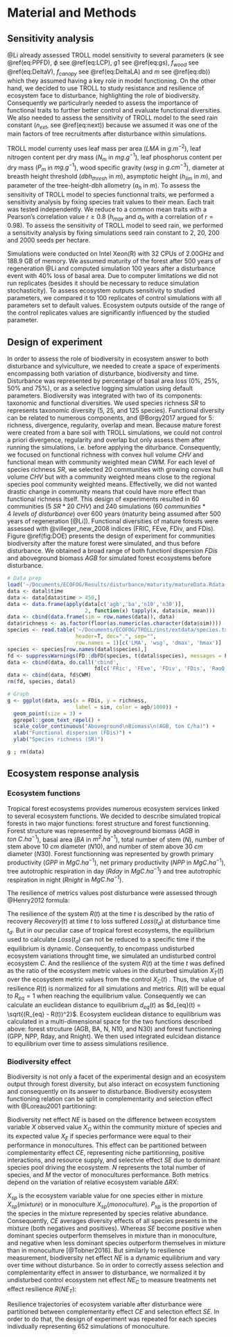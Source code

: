 # Material and Methods

## Sensitivity analysis

@Li already assessed TROLL model sensitivity to several parameters ($k$ see \@ref(eq:PPFD), $\phi$ see \@ref(eq:LCP), $g1$ see \@ref(eq:gs), $f_{wood}$ see \@ref(eq:DeltaV), $f_{canopy}$ see \@ref(eq:DeltaLA) and $m$ see \@ref(eq:db)) which they assumed having a key role in model functioning. On the other hand, we decided to use TROLL to study resistance and resilience of ecosystem face to disturbance, highlighting the role of biodiversity. Consequently we particulrarly needed to assess the importance of functional traits to further better control and evaluate functional diversities. We also needed to assess the sensitivity of TROLL model to the seed rain constant ($n_{ext}$, see \@ref(eq:next)) because we assumed it was one of the main factors of tree recruitments after disturbance within simulations.

TROLL model currenty uses leaf mass per area ($LMA$ in $g.m^{-2}$), leaf nitrogen content per dry mass ($N_m$ in $mg.g^{-1}$), leaf phosphorus content per dry mass ($P_m$ in $mg.g^{-1}$), wood specific gravity ($wsg$ in $g.cm^{-3}$), diameter at breasth height threshold ($dbh_{thresh}$ in $m$), asymptotic height ($h_{lim}$ in $m$), and parameter of the tree-height-dbh allometry ($a_h$ in $m$). To assess the sensitivity of TROLL model to species functionnal traits, we performed a sensitivity analysis by fixing species trait values to their mean. Each trait was tested independently. We reduce to a common mean traits with a Pearson's correlation value $r \geq 0.8$ ($h_{max}$ and $a_h$ with a correlation of $r=0.98$). To assess the sensitivity of TROLL model to seed rain, we performed a sensitivity analysis by fixing simulations seed rain constant to 2, 20, 200 and 2000 seeds per hectare.

Simulations were conducted on Intel Xeon(R) with 32 CPUs of 2.00GHz and 188.9 GB of memory. We assumed maturity of the forest after 500 years of regeneration @Li and computed simulation 100 years after a disturbance event with 40% loss of basal area. Due to computer limitations we did not run replicates (besides it should be necessary to reduce simulation stochasticity). To assess ecosystem outputs sensitivity to studied parameters, we compared it to 100 replicates of control simulations with all parameters set to default values. Ecosystem outputs outside of the range of the control replicates values are significantly influenced by the studied parameter.

## Design of experiment

In order to assess the role of biodiversity in ecosystem answer to both disturbance and sylviculture, we needed to create a space of experiments encompassing both variation of disturbance, biodiversity and time. Disturbance was represented by percentage of basal area loss (0%, 25%, 50% and 75%), or as a selective logging simulation using default parameters. Biodiversity was integrated with two of its components: taxonomic and functional diversities. We used species richness $SR$ to represents taxonomic diversity (5, 25, and 125 species). Functional diversity can be related to numerous components, and @Borgy2017 argued for 5: richness, divergence, regularity, overlap and mean. Because mature forest were created from a bare soil with TROLL simulations, we could not control a priori divergence, regularity and overlap but only assess them after running the simulations, i.e. before applying the diturbance. Consequently, we focused on functional richness with convex hull volume $CHV$ and functional mean with community weighted mean $CWM$. For each level of species richness $SR$, we selected 20 communities with growing convex hull volume $CHV$ but with a community weighted means close to the regional species pool community weighted means. Effectivelly, we did not wanted drastic change in community means that could have more effect than functional richness itself. This design of experiments resulted in 60 communities ($5~SR*20~CHV$) and 240 simulations ($60 ~communities*4~levels~of~disturbance$) over 600 years (maturity being assumed after 500 years of regeneration [@Li]). Functional diversities of mature forests were assessed with @villeger_new_2008 indices (FRIC, FEve, FDiv, and FDis). Figure \@ref(fig:DOE) presents the design of experiment for communities biodiversity after the mature forest were simulated, and thus before disturbance. We obtained a broad range of both functionl dispersion $FDis$ and aboveground biomass $AGB$ for simulated forest ecosystems before disturbance.

```r
# Data prep
load('~/Documents/ECOFOG/Results/disturbance/maturity/matureData.Rdata')
data <- datal$time
data <- data[data$time > 450,]
data <- data.frame(apply(data[c('agb','ba','n10','n30')],
                         2, function(x) tapply(x, data$sim, mean)))
data <- cbind(data.frame(sim = row.names(data)), data)
data$richness <- as.factor(floor(as.numeric(as.character(data$sim))))
species <- read.table('~/Documents/ECOFOG/TROLL/inst/extdata/species.txt',
                      header=T, dec=".", sep="",
                      row.names = 1)[c('LMA', 'wsg', 'dmax', 'hmax')]
species <- species[row.names(datal$species),]
fd <- suppressWarnings(FD::dbFD(species, t(datal$species), messages = F))
data <- cbind(data, do.call('cbind',
                            fd[c('FRic', 'FEve', 'FDiv', 'FDis', 'RaoQ')]))
data <- cbind(data, fd$CWM)
rm(fd, species, datal)

# Graph
g <- ggplot(data, aes(x = FDis, y = richness, 
                      label = sim, color = agb/1000)) + 
  geom_point(size = 3) + 
  ggrepel::geom_text_repel() +
  scale_color_continuous("Aboveground\nBiomass\n(AGB, ton C/ha)") +
  xlab("Functional dispersion (FDis)") +
  ylab("Species richness (SR)")

g ; rm(data)
```

## Ecosystem response analysis

### Ecosystem functions

Tropical forest ecosystems provides numerous ecosystem services linked to several ecosystem functions. We decided to describe simulated tropical forests in two major functions: forest structure and forest functionning. Forest structure was represented by aboveground biomass ($AGB$ in $ton~C.ha^{-1}$), basal area ($BA$ in $m^2.ha^{-1}$), total number of stem ($N$), number of stem above $10~cm$ diameter ($N10$), and number of stem above $30~cm$ diameter ($N30$). Forest functionning was represented by growth primary productivity ($GPP$ in $MgC.ha^{-1}$), net primary productivity ($NPP$ in $MgC.ha^{-1}$), tree autotrophic respiration in day ($Rday$ in $MgC.ha^{-1}$) and tree autotrophic respiration in night ($Rnight$ in $MgC.ha^{-1}$).

The resilience of metrics values post disturbance were assessed through @Henry2012 formula:

\begin{equation}
  R\left(t\right)=\frac{Recovery\left(t\right)}{Loss\left(t_d\right)} \approx \frac{X_T(t)}{X_C(t)}
  (\#eq:Resilience)
\end{equation}

The resilience of the system $R(t)$ at the time $t$ is described by the ratio of recovery $Recovery(t)$ at time $t$ to loss suffered $Loss(t_d)$ at disturbance time $t_d$. But in our peculiar case of tropical forest ecosystems, the equilibrium used to calculate $Loss(t_d)$ can not be reduced to a specific time if the equilibrium is dynamic. Consequently, to encompass undisturbed ecosystem variations throught time, we simulated an undisturbed control ecosystem $C$. And the resilience of the system $R(t)$ at the time $t$ was defined as the ratio of the ecosystem metric values in the disturbed simulation $X_T(t)$ over the ecosystem metric values from the control $X_C(t)$ . Thus, the value of resilience $R(t)$ is normalized for all simulations and metrics. $R(t)$  will be equal to $R_{eq} = 1$ when reaching the equilibrium value. Consequently we can calculate an euclidean distance to equilibrium $d_{eq}(t)$ as $d_{eq}(t) = \sqrt{(R_{eq} - R(t))^2}$. Ecosystem euclidean distance to equilibrium was calculated in a multi-dimensional space for the two functions described above: forest strcuture (AGB, BA, N, N10, and N30) and forest functionning (GPP, NPP, Rday, and Rnight). We then used integrated eulcidean distance to equilibrium over time to assess simulations resilience.

### Biodiversity effect

Biodiversity is not only a facet of the experimental design and an ecosystem output through forest diversity, but also interact on ecosystem functioning and consequently on its answer to disturbance. Biodiversity ecosystem functioning relation can be split in complementarity and selection effect with @Loreau2001 partitioning:

\begin{equation}
  \begin{array}{c}
    NE = X_O - X_E = CE + SE \\
    CE = N* \overline{\Delta RX} \overline{M}\\
    SE = N*cov(\Delta RX,M)
  \end{array}
  (\#eq:BiodivPart)
\end{equation}

Biodiversity net effect $NE$ is based on the difference between ecosystem variable $X$ observed value $X_O$ within the community mixture of species and its expected value $X_E$ if species performance were equal to their performance in monocultures. This effect can be partitioned between complementarity effect $CE$, representing niche partitionning, positive interactions, and resource supply, and selectvie effect $SE$ due to dominant species pool driving the ecosystem. $N$ represents the total number of species, and $M$ the vector of monocultures performance. Both metrics depend on the variation of relative ecosystem variable $\Delta RX$:

\begin{equation}
  \Delta RX_{sp} = \frac{X_{sp}(mixture)}{X_{sp}(monoculture)} - P_{sp}
  (\#eq:DeltaRY)
\end{equation}

$X_{sp}$ is the ecosystem variable value for one species either in mixture $X_{sp}(mixture)$ or in monoculture $X_{sp}(monoculture)$. $P_{sp}$ is the proportion of the species in the mixture represented by species relative abundance. Consequently, $CE$ averages diversity effects of all species presents in the mixture (both negatives and positives). Whereas $SE$ become positive when dominant species outperform themselves in mixture than in monoculture, and negative when less dominant species outperform themselves in mixture than in monoculture [@Tobner2016]. But similarly to resilience measurement, biodiversity net effect $NE$ is a dynamic equilibrium and vary over time without disturbance. So in order to correctly assess selection and complementarity effect in answer to disturbance, we normalized it by undisturbed control ecosystem net effect $NE_C$ to measure treatments net effect resilience $R(NE_T)$:

\begin{equation}
  R(NE_T) = \frac{NE_T}{NE_C} = \frac{SE_T}{NE_C} + \frac{CE_T}{NE_C}
  (\#eq:RNE)
\end{equation}

Resilience trajectories of ecosystem variable after disturbance were partitioned between complementarity effect $CE$ and selection effect $SE$. In order to do that, the design of experiment was repeated for each species indivdually representing 652 simulations of monoculture.
